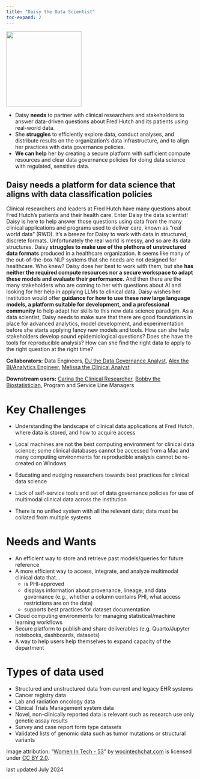 ```yaml
---
title: "Daisy the Data Scientist"
toc-expand: 2
---
```


::: grid
::: {.g-col-12 .g-col-xl-3}
<img src="/img/daisy.jpg" width="200" height="200"/>
:::

::: {.g-col-12 .g-col-xl-8}
-   Daisy **needs** to partner with clinical researchers and stakeholders to answer data-driven questions about Fred Hutch and its patients using real-world data.
-   She **struggles** to efficiently explore data, conduct analyses, and distribute results on the organization’s data infrastructure, and to align her practices with data governance policies. 
-   **We can help** her by creating a secure platform with sufficient compute resources and clear data governance policies for doing data science with regulated, sensitive data. 
:::
:::

::: lightblue-highlight
## Daisy needs a platform for data science that aligns with data classification policies 

Clinical researchers and leaders at Fred Hutch have many questions about Fred Hutch’s patients and their health care. Enter Daisy the data scientist! Daisy is here to help answer those questions using data from the many clinical applications and programs used to deliver care, known as “real world data” (RWD). It's a breeze for Daisy to work with data in structured, discrete formats. Unfortunately the real world is messy, and so are its data structures. Daisy **struggles to make use of the plethora of unstructured data formats** produced in a healthcare organization. It seems like many of the out-of-the-box NLP systems that she needs are not designed for healthcare. Who knew? Daisy does her best to work with them, but she **has neither the required compute resources nor a secure workspace to adapt these models and evaluate their performance.** And then there are the many stakeholders who are coming to her with questions about AI and looking for her help in applying LLMs to clinical data. Daisy wishes her institution would offer **guidance for how to use these new large language models, a platform suitable for development, and a professional community** to help adapt her skills to this new data science paradigm. As a data scientist, Daisy needs to make sure that there are good foundations in place for advanced analytics, model development, and experimentation before she starts applying fancy new models and tools. How can she help stakeholders develop sound epidemiological questions? Does she have the tools for reproducible analysis? How can she find the right data to apply to the right question at the right time?  
:::

::: darkblue-highlight
**Collaborators:** Data Engineers, [DJ the Data Governance Analyst](/family/cards/DJ-data-governance-analyst.html), [Alex the BI/Analytics Engineer](/family/cards/Alex-the-bi-analytics-engineer.html), [Melissa the Clinical Analyst](/family/cards/melissa-clinical-analyst.html)

**Downstream users:** [Carina the Clinical Researcher](/family/cards/Carina-the-clinical-researcher.html), [Bobby the Biostatistician](/family/cards/Bobby-the-biostatistician.html), Program and Service Line Managers
:::


# Key Challenges

-   Understanding the landscape of clinical data applications at Fred Hutch, where data is stored, and how to acquire access  

-   Local machines are not the best computing environment for clinical data science; some clinical databases cannot be accessed from a Mac and many computing environments for reproducible analysis cannot be re-created on Windows  

-   Educating and nudging researchers towards best practices for clinical data science  

-   Lack of self-service tools and set of data governance policies for use of multimodal clinical data across the institution  

-   There is no unified system with all the relevant data; data must be collated from multiple systems  

# Needs and Wants

-   An efficient way to store and retrieve past models/queries for future reference
-   A more efficient way to access, integrate, and analyze multimodal clinical data that...
    -   is PHI-approved
    -   displays information about provenance, lineage, and data governance (e.g., whether a column contains PHI, what access restrictions are on the data)
    -   supports best practices for dataset documentation
-   Cloud computing environments for managing statistical/machine learning workflows
-   Secure platform to publish and share deliverables (e.g. Quarto/Jupyter notebooks, dashboards, datasets)
-   A way to help users help themselves to expand capacity of the department


# Types of data used

-   Structured and unstructured data from current and legacy EHR systems 
-   Cancer registry data
-   Lab and radiation oncology data
-   Clinical Trials Management system data
-   Novel, non-clinically reported data is relevant such as research use only genetic assay results
-   Survey and case report form type datasets
-   Validated lists of genomic data such as tumor mutations or structural variants

<div>

Image attribution: "[Women In Tech - 53](https://www.flickr.com/photos/136629440@N06/22344625928)" by [wocintechchat.com](https://www.flickr.com/photos/136629440@N06) is licensed under [CC BY 2.0](https://creativecommons.org/licenses/by/2.0/?ref=openverse).

</div>
<div>

last updated July 2024

</div>
